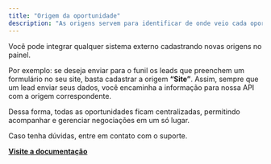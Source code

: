 ```yaml
---
title: "Origem da oportunidade"
description: "As origens servem para identificar de onde veio cada oportunidade de negócio."
---
```


Você pode integrar qualquer sistema externo cadastrando novas origens no painel.

Por exemplo: se deseja enviar para o funil os leads que preenchem um formulário no seu site, basta cadastrar a origem **“Site”**. Assim, sempre que um lead enviar seus dados, você encaminha a informação para nossa API com a origem correspondente.

Dessa forma, todas as oportunidades ficam centralizadas, permitindo acompanhar e gerenciar negociações em um só lugar.

<Info>
  Caso tenha dúvidas, entre em contato com o suporte.
</Info>

[**Visite a documentação**](https://docs.fretatech.app.br/api-reference/origens-de-oportunidades/listagem-de-origens-de-oportunidades)